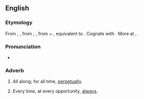 ==English==

===Etymology===
From {{etyl|enm}} {{term|allwaye|lang=enm}}, {{term|alle wey|lang=enm}}, from {{etyl|ang}} {{term|ealneg|ealneġ|lang=ang}}, {{term|ealneweg|ealneweġ|always, perpetually|lit=all the way|lang=ang}}, from {{term|ealne|lang=ang}} + {{term|weg|weġ|pos=accusative case|lang=ang}}, equivalent to {{prefix|al|t1=all|way}}. Cognate with {{etyl|sco|-}} {{term|alwayis||always|lang=sco}}. More at {{l|en|all}}, {{l|en|way}}.

===Pronunciation===
* {{IPA|/ˈɔːlweɪ/; ''poetic'' /ɔːlˈweɪ/}}

===Adverb===
{{en-adv|-}}

# {{archaic}} All along; for all time, [[perpetually]].
# {{archaic}} Every time, at every opportunity, [[always]].